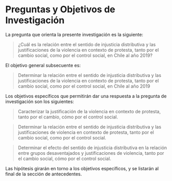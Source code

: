 # Preguntas y Objetivos de Investigación

La pregunta que orienta la presente investigación es la siguiente:

> ¿Cuál es la relación entre el sentido de injusticia distributiva y las justificaciones de la violencia en contexto de protesta, tanto por el cambio social, como por el control social, en Chile al año 2019?

El objetivo general subsecuente es:

> Determinar la relación entre el sentido de injusticia distributiva y las justificaciones de la violencia en contexto de protesta, tanto por el cambio social, como por el control social, en Chile al año 2019

Los objetivos específicos que permitirán dar una respuesta a la pregunta de investigación son los siguientes:

>  Caracterizar la justificación de la violencia en contexto de protesta, tanto por el cambio, cómo por el control social.  

>  Determinar la relación entre el sentido de injusticia distributiva y las justificaciones de violencia en contexto de protesta, tanto por el cambio social, como por el control social.  

> Determinar el efecto del sentido de injusticia distributiva en la relación entre grupos desaventajados y justificaciones de violencia, tanto por el cambio social, cómo por el control social.

Las hipótesis girarán en torno a los objetivos específicos, y se listarán al final de la sección de antecedentes.
